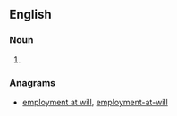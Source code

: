 ==English==

===Noun===
{{en-noun|head=[[at]]-[[will]] [[employment]]|-}}

# {{alternative form of|employment at will|lang=en}}

===Anagrams===
* [[employment at will#English|employment at will]], [[employment-at-will#English|employment-at-will]]
